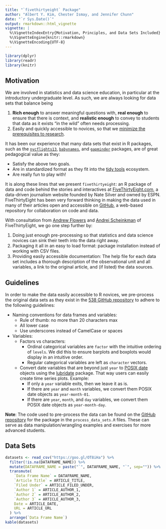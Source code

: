 ```yaml
---
title: "`fivethirtyeight` Package"
author: "Albert Y. Kim, Chester Ismay, and Jennifer Chunn"
date: "`r Sys.Date()`"
output: rmarkdown::html_vignette
vignette: |
  %\VignetteIndexEntry{Motivation, Principles, and Data Sets Included}
  %\VignetteEngine{knitr::rmarkdown}
  %\VignetteEncoding{UTF-8}
---
```


```r
library(dplyr)
library(readr)
library(knitr)
```


## Motivation

We are involved in statistics and data science education, in particular at the
introductory undergraduate level. As such, we are always looking for data sets that 
balance being

1. **Rich enough** to answer meaningful questions with, **real enough** to ensure that there is context, and **realistic enough** to convey to students that data as it exists "in the wild" often needs processing. 
1. Easily and quickly accessible to novices, so that we [minimize the prerequisites to research](https://arxiv.org/abs/1507.05346). 

It has been our experience that many data sets that exist in R packages, such as the 
 [`nycflights13`](https://github.com/hadley/nycflights13), 
[`babynames`](https://github.com/hadley/babynames), and [`gapminder`](https://github.com/jennybc/gapminder)
packages, are of great pedagogical value as they:

* Satisfy the above two goals.
* Are in standardized format as they fit into the [tidy tools](https://CRAN.R-project.org/package=tidyverse/vignettes/manifesto.html) ecosystem.
* Are really fun to play with!

It is along these lines that we present `fivethirtyeight`: an R package of data and code behind the stories and interactives at [FiveThirtyEight.com](http://fivethirtyeight.com/), a data-driven journalism website founded by Nate Silver and owned by ESPN. FiveThirtyEight has been very forward thinking in making the data used in many of their articles open and accessible on [GitHub](https://github.com/fivethirtyeight/data), a web-based repository for collaboration on code and data. 

With consultation from [Andrew Flowers](http://fivethirtyeight.com/contributors/andrew-flowers/) and [Andrei Scheinkman](http://fivethirtyeight.com/contributors/andrei-scheinkman/) of FiveThirtyEight, we go one step further by:

1. Doing just enough pre-processing so that statistics and data science novices can sink their teeth into the data right away.
2. Packaging it all in an easy to load format: package installation instead of working with CSV files.
3. Providing easily accessible documentation: The help file for each data set includes a thorough description of the observational unit and all variables, a link to the original article, and (if listed) the data sources.






## Guidelines

In order to make the data easily accessible to R novices, we pre-process the
original data sets as they exist in the [538 GitHub 
repository](https://github.com/fivethirtyeight/data) to adhere to the following 
guidelines:

* Naming conventions for data frames and variables:
    + Rule of thumb: no more than 20 characters max
    + All lower case
    + Use underscores instead of CamelCase or spaces
* Variables:
    + Factors vs characters:
        + Ordinal categorical variables are `factor` with the intuitive ordering of `levels`. We did this to ensure barplots and boxplots would display in an intuitive order. 
        + Regular categorical variables are left as `character` vectors.
    + Convert date variables that are beyond just `year` to [POSIX date](http://www.epochconverter.com/) objects using the  [lubridate](https://CRAN.R-project.org/package=lubridate/vignettes/lubridate.html) package. That way users can easily create time series plots. Example:
        + If only a `year` variable exits, then we leave it as is.
        + If there are `year` and `month` variables, we convert them POSIX date objects as `year-month-01`.
        + If there are `year`, `month`, and `day` variables, we convert them POSIX date objects as `year-month-day`.

**Note**: The code used to pre-process the data can be found on the [GitHub repository](https://github.com/rudeboybert/fivethirtyeight/tree/master/data-raw) for the package in the `process_data_sets.R` files. These can serve as data manipulation/wrangling examples and exercises for more advanced students.



<div id="datasets">

## Data Sets

```r
datasets <- read_csv("https://goo.gl/OT8iHa") %>% 
  filter(!is.na(DATAFRAME_NAME)) %>% 
  mutate(DATAFRAME_NAME = paste("`", DATAFRAME_NAME, "`", sep="")) %>% 
  transmute(
    `Data Frame Name` = DATAFRAME_NAME,
    `Article Title` = ARTICLE_TITLE,
    `Filed Under` = ARTICLE_FILED_UNDER,
    `Author 1` = ARTICLE_AUTHOR_1,
    `Author 2` = ARTICLE_AUTHOR_2,
    `Author 3` = ARTICLE_AUTHOR_3,
    Date = ARTICLE_DATE,
    URL = ARTICLE_URL
  ) %>% 
  arrange(`Data Frame Name`)
kable(datasets)
```


